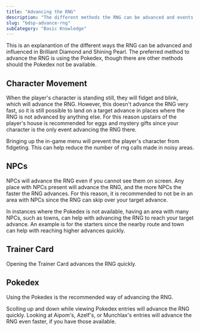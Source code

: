 ```yaml
---
title: "Advancing the RNG"
description: "The different methods the RNG can be advanced and events that influence the RNG"
slug: "bdsp-advance-rng"
subCategory: "Basic Knowledge"
---
```


This is an explanantion of the different ways the RNG can be advanced and influenced in Brilliant Diamond and Shining Pearl. The preferred method to advance the RNG is using the Pokedex, though there are other methods should the Pokedex not be available.

## Character Movement

When the player's character is standing still, they will fidget and blink, which will advance the RNG. However, this doesn't advance the RNG very fast, so it is still possible to land on a target advance in places where the RNG is not advanced by anything else. For this reason upstairs of the player's house is recommended for eggs and mystery gifts since your character is the only event advancing the RNG there.

Bringing up the in-game menu will prevent the player's character from fidgeting. This can help reduce the number of rng calls made in noisy areas.

## NPCs

NPCs will advance the RNG even if you cannot see them on screen. Any place with NPCs present will advance the RNG, and the more NPCs the faster the RNG advances. For this reason, it is recommended to not be in an area with NPCs since the RNG can skip over your target advance.

In instances where the Pokedex is not available, having an area with many NPCs, such as towns, can help with advancing the RNG to reach your target advance. An example is for the starters since the nearby route and town can help with reaching higher advances quickly.

## Trainer Card

Opening the Trainer Card advances the RNG quickly.

## Pokedex

Using the Pokedex is the recommended way of advancing the RNG.

Scolling up and down while viewing Pokedex entries will advance the RNG quickly. Looking at Aipom's, Azelf's, or Munchlax's entries will advance the RNG even faster, if you have those available.
